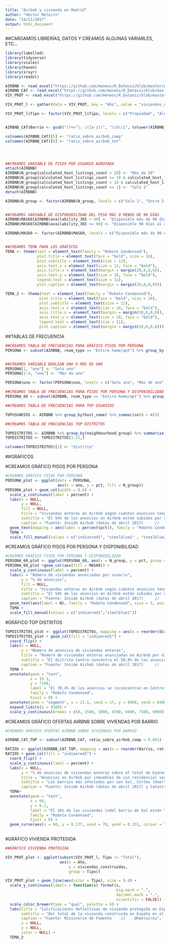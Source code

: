 ```yaml
---
title: "Airbnb y vivienda en Madrid"
author: "Héctor Meleiro"
date: "24/11/2017"
output: html_document
---
```


##CARGAMOS LIBRERÍAS, DATOS Y CREAMOS ALGUNAS VARIABLES, ETC...

```r
library(labelled)
library(tidyverse)
library(scales)
library(haven)
library(srvyr)
library(readxl)

AIRBNB <- read_excel("https://github.com/meneos/R_Dataviz/blob/master/AIRBNB%20MADRID/Anuncios%20Airbnb%20MAD%20abril%202017.xlsx?raw=true")
AIRBNB_CAT <- read_excel("https://github.com/meneos/R_Dataviz/blob/master/AIRBNB%20MADRID/MADRID%20Airbnb%20y%20vivienda.xlsx?raw=true", sheet = "R sin formato")
VIV_PROT <- read_excel("https://github.com/meneos/R_Dataviz/blob/master/AIRBNB%20MADRID/vivienda%20protegida%20(2006-2016).xlsx?raw=true")

VIV_PROT_l <- gather(data = VIV_PROT, key = "Año", value = "viviendas_construidas", 2:13)

VIV_PROT_l$Tipo <- factor(VIV_PROT_l$Tipo, levels = c("Propiedad", "Alquiler", "Autopromoción"))


AIRBNB_CAT$Barrio <- gsub("(?<=^|; )([a-z])", "\\U\\1", tolower(AIRBNB_CAT$Barrio), perl = T)

colnames(AIRBNB_CAT)[5] <- "ratio_sobre_airbnb_comp"
colnames(AIRBNB_CAT)[6] <- "ratio_sobre_airbnb_tot"




##CREAMOS VARIABLE DE PISOS POR USUARIO AGRUPADA
attach(AIRBNB)
AIRBNB$N_group[calculated_host_listings_count > 20] <- "Más de 20"
AIRBNB$N_group[calculated_host_listings_count >= 10 & calculated_host_listings_count <= 20] <- "Entre 10 y 20"
AIRBNB$N_group[calculated_host_listings_count < 10 & calculated_host_listings_count >= 2] <- "Entre 2 y 9"
AIRBNB$N_group[calculated_host_listings_count == 1] <- "Solo 1"
detach(AIRBNB)

AIRBNB$N_group <- factor(AIRBNB$N_group, levels = c("Solo 1", "Entre 2 y 9", "Entre 10 y 20", "Más de 20"))


##CREAMOS VARIABLE DE DISPONIBILIDAD DEL PISO MÁS O MENOS DE 90 DÍAS
AIRBNB$MAS60[AIRBNB$availability_365 > 90] <- "Disponible más de 90 días al año"
AIRBNB$MAS60[AIRBNB$availability_365 <= 90] <- "Disponible 90 días al año o menos"

AIRBNB$MAS60 <- factor(AIRBNB$MAS60, levels = c("Disponible más de 90 días al año", "Disponible 90 días al año o menos"))


##CREAMOS TEMA PARA LOS GRÁFICOS
TEMA <- theme(text = element_text(family = "Roboto Condensed"),
              plot.title = element_text(face = "bold", size = 18),
              plot.subtitle = element_text(size = 12),
              axis.text.x = element_text(size = 12, face = "bold"),
              axis.title.x = element_text(margin = margin(20,0,0,0)),
              axis.text.y = element_text(size = 10, face = "bold"),
              legend.text = element_text(size = 11),
              plot.caption = element_text(margin = margin(20,0,0,0)))

TEMA_2 <- theme(text = element_text(family = "Roboto Condensed"),
               plot.title = element_text(face = "bold", size = 18),
               plot.subtitle = element_text(size = 12),
               axis.text.x = element_text(size = 10, face = "bold"),
               axis.title.x = element_text(margin = margin(20,0,0,0)),
               axis.text.y = element_text(size = 10, face = "bold"),
               legend.text = element_text(size = 11),
               plot.caption = element_text(margin = margin(20,0,0,0)))


```


##TABLAS DE FRECUENCIA

```r
##CREAMOS TABLA DE FRECUENCIAS PARA GRÁFICO PISOS POR PERSONA
PERSONA <- subset(AIRBNB, room_type == "Entire home/apt") %>% group_by(N_group) %>% summarize(N = n()) %>% mutate(pct = N/sum(N))


##CREAMOS VARIABLE BOOLEAN UNO O MÁS DE UNO
PERSONA[1, "uno"] <- "Solo uno"
PERSONA[2:4, "uno"] <- "Más de uno"

PERSONA$uno <- factor(PERSONA$uno, levels = c("Solo uno", "Más de uno"))

##CREAMOS TABLA DE FRECUENCIAS PARA PISOS POR PERSONA Y DISPONIBILIDAD
PERSONA_60 <- subset(AIRBNB, room_type == "Entire home/apt") %>% group_by(N_group, MAS60) %>% summarize(N = n()) %>% mutate(pct = N/sum(N))

##CREAMOS TABLA DE FRECUENCIAS PARA TOP USUARIOS

TOPUSUARIOS <- AIRBNB %>% group_by(host_name) %>% summarise(N = n())

##CREAMOS TABLA DE FRECUENCIAS TOP DISTRITOS

TOPDISTRITOS <- AIRBNB %>% group_by(neighbourhood_group) %>% summarise(N = n()) %>% mutate(pct = N/sum(N))
TOPDISTRITOS <- TOPDISTRITOS[1:21,]

colnames(TOPDISTRITOS)[1] <- "distrito"
```

##GRÁFICOS

#CREAMOS GRÁFICO PISOS POR PERSONA
```r
#CREAMOS GRÁFICO PISOS POR PERSONA
PERSONA_plot <- ggplot(data = PERSONA, 
                       aes(x = uno, y = pct, fill = N_group))
PERSONA_plot + geom_col(width = 0.6) +
  scale_y_continuous(label = percent) +
  labs(x = NULL, 
       y = NULL, 
       fill = NULL, 
       title = "Viviendas enteras en Airbnb según cuántos anuncios tenga publicados el usuario",
       subtitle = "El 54% de los anuncios en Airbnb están subidos por usuarios que gestionan más de una vivienda",
       caption = "Fuente: Inside Airbnb (datos de abril 2017)     //     @hmeleiros") +
  geom_text(mapping = aes(label = percent(pct)), family = "Roboto Condensed", size = 5, position = position_stack(vjust = 0.5), color = "black") +
  TEMA +
  scale_fill_manual(values = c("indianred1", "steelblue1" , "steelblue2", "steelblue3"))
```


#CREAMOS GRÁFICO PISOS POR PERSONA Y DISPONIBILIDAD

```r
#CREAMOS GRÁFICO PISOS POR PERSONA Y DISPONIBILIDAD
PERSONA_60_plot <- ggplot(PERSONA_60, aes(x = N_group, y = pct, group = MAS60))
PERSONA_60_plot +geom_col(aes(fill = MAS60)) + 
  scale_y_continuous(label = percent) +
  labs(x = "Número de viviendas anunciadas por usuario",
       y = "% de anuncios",
       fill = NULL,
       title = "Viviendas enteras en Airbnb según cuántos anuncios tenga publicados \nel usuario y cuántos días al año esté disponible el anuncio",
       subtitle = "El 54% de los anuncios en Airbnb están subidos por usuarios que gestionan más de una vivienda",
       caption = "Fuente: Inside Airbnb (datos de abril 2017)     //     @hmeleiros") +
  geom_text(aes(label = N), family = "Roboto Condensed", size = 5, position = position_stack(vjust = 0.5)) +
  TEMA +
  scale_fill_manual(values = c("indianred1","steelblue1"))
```

#GRÁFICO TOP DISTRITOS

```r
TOPDISTRITOS_plot <- ggplot(TOPDISTRITOS, mapping = aes(x = reorder(distrito, N), y = N))
TOPDISTRITOS_plot + geom_col(fill = "indianred1") +
  coord_flip() +
  labs(x = NULL,
       y = "Número de anuncios de viviendas enteras",
       title = "Número de viviendas enteras anunciadas en Airbnb por distritos",
       subtitle = "El distrito Centro concentra el 50,8% de los anuncios de Airbnb",
       caption = "Fuente: Inside Airbnb (datos de abril 2017)     //     @hmeleiros") +
  TEMA +
  annotate(geom = "text", 
           x = 19.3, 
           y = 7100, 
           label = "El 70,4% de los anuncios se \nconcentran en Centro, \nChamberí, Salamanca y \nArganzuela", 
           family = "Roboto Condensed", 
           hjust = 0) +
  annotate(geom = "segment", x = 21.5, xend = 17, y = 6900, yend = 6900) +
  expand_limits(y = 9100) +
  scale_y_continuous(breaks = c(0, 1500, 3000, 4500, 6000, 7500, 9000))


```


#CREAMOS GRÁFICO OFERTAS AIRBNB SOBRE VIVIENDAS POR BARRIO

```r
#CREAMOS GRÁFICO OFERTAS AIRBNB SOBRE VIVIENDAS POR BARRIO

AIRBNB_CAT_TOP <- subset(AIRBNB_CAT, ratio_sobre_airbnb_comp > 0.001)

RATIOS <- ggplot(AIRBNB_CAT_TOP, mapping = aes(x = reorder(Barrio, ratio_sobre_airbnb_comp), y = ratio_sobre_airbnb_comp))
RATIOS + geom_col(fill = "indianred1") +
  coord_flip() +
  scale_y_continuous(label = percent) +
  labs(x = NULL,
       y = "% de anuncios de viviendas enteras sobre el total de bienes inmuebles",
       title = "Anuncios en Airbnb por inmuebles de uso residencial según barrio",
       subtitle = "Los barrios más afectados por son Sol, Cortes (Huertas), Palacio y Justicia (Malasaña)",
       caption = "Fuente: Inside Airbnb (datos de abril 2017) y Catastro     //     @hmeleiros") +
  TEMA+
  annotate(geom = "text", 
           x = 60, 
           y = 0.1, 
           label = "El 16% de las viviendas \ndel barrio de Sol están \nanunciadas en Airbnb", 
           family = "Roboto Condensed", 
           hjust = 0) +
  geom_curve(aes(x = 60, y = 0.137, xend = 70, yend = 0.155, colour = "curve"), data = AIRBNB_CAT_TOP, arrow = arrow(length = unit(0.02, "npc")), color = "black")
  

```

#GRÁFICO VIVIENDA PROTEGIDA

```r
##GRÁFICO VIVIENDA PROTEGIDA

VIV_PROT_plot <- ggplot(subset(VIV_PROT_l, Tipo != "Total"), 
                        aes(x = Año, 
                            y = viviendas_construidas, 
                            group = Tipo))

VIV_PROT_plot + geom_line(aes(color = Tipo), size = 0.8) +
  scale_y_continuous(labels = function(x) format(x, 
                                                 big.mark = ".", 
                                                 decimal.mark = ",", 
                                                 scientific = FALSE)) +
  scale_color_brewer(type = "qual", palette = 6) + 
  labs(title = "Calificaciones definitivas de vivienda protegida en España (2005-2016)",
       subtitle = "Del total de la vivienda construida en España en el ciclo 2005-2016 solo el 15,2% fue vivienda protegida",
       caption = "Fuente: Ministerio de Fomento    //    @hmeleiros",
       x = NULL,
       y = NULL,
       color = NULL) +
  TEMA_2
```


